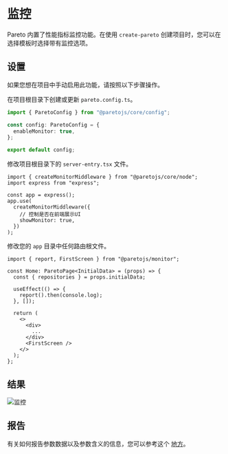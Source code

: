# 监控

Pareto 内置了性能指标监控功能。在使用 `create-pareto` 创建项目时，您可以在选择模板时选择带有监控选项。

## 设置

如果您想在项目中手动启用此功能，请按照以下步骤操作。

在项目根目录下创建或更新 `pareto.config.ts`。

```ts
import { ParetoConfig } from "@paretojs/core/config";

const config: ParetoConfig = {
  enableMonitor: true,
};

export default config;
```

修改项目根目录下的 `server-entry.tsx` 文件。

```tsx
import { createMonitorMiddleware } from "@paretojs/core/node";
import express from "express";

const app = express();
app.use(
  createMonitorMiddleware({
    // 控制是否在前端展示UI
    showMonitor: true,
  })
);
```

修改您的 `app` 目录中任何路由根文件。

```tsx
import { report, FirstScreen } from "@paretojs/monitor";

const Home: ParetoPage<InitialData> = (props) => {
  const { repositories } = props.initialData;

  useEffect(() => {
    report().then(console.log);
  }, []);

  return (
    <>
      <div>
        ...
      </div>
      <FirstScreen />
    </>
  );
};
```

## 结果

![监控](/monitor.png)

## 报告

有关如何报告参数数据以及参数含义的信息，您可以参考这个 [地方](https://github.com/childrentime/pareto/blob/main/packages/monitor/README.md)。